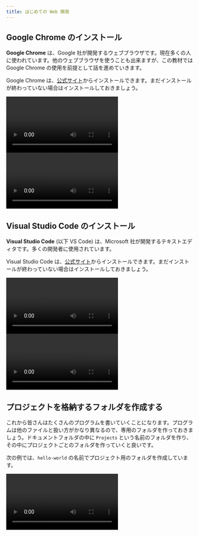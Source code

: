 ```yaml
---
title: はじめての Web 開発
---
```



## Google Chrome のインストール

**Google Chrome** は、Google 社が開発するウェブブラウザです。現在多くの人に使われています。他のウェブブラウザを使うことも出来ますが、この教材では Google Chrome の使用を前提として話を進めていきます。

Google Chrome は、[公式サイト](https://www.google.com/intl/ja_jp/chrome/)からインストールできます。まだインストールが終わっていない場合はインストールしておきましょう。

<Tabs groupId="os">
  <TabItem value="mac" label="macOS">
    <video src={installChromeOnMacVideo} controls />
  </TabItem>
  <TabItem value="win" label="Windows">
    <video src={installChromeOnWindowsVideo} controls />
  </TabItem>
</Tabs>

## Visual Studio Code のインストール

**Visual Studio Code** (以下 VS Code) は、Microsoft 社が開発するテキストエディタです。多くの開発者に使用されています。

Visual Studio Code は、[公式サイト](https://code.visualstudio.com)からインストールできます。まだインストールが終わっていない場合はインストールしておきましょう。

<Tabs groupId="os">
  <TabItem value="mac" label="macOS">
    <video src={installVscodeOnMacVideo} controls />
  </TabItem>
  <TabItem value="win" label="Windows">
    <video src={installVscodeOnWindowsVideo} controls />
  </TabItem>
</Tabs>

## プロジェクトを格納するフォルダを作成する

これから皆さんはたくさんのプログラムを書いていくことになります。プログラムは他のファイルと扱い方がかなり異なるので、専用のフォルダを作っておきましょう。ドキュメントフォルダの中に `Projects` という名前のフォルダを作り、その中にプロジェクトごとのフォルダを作っていくと良いです。

次の例では、`hello-world` の名前でプロジェクト用のフォルダを作成しています。

<video src={createFolderVideo} controls />

## Visual Studio Code でプロジェクトフォルダを開く

`File` メニューから `Open Folder...` をクリックして、先ほど作成したフォルダを VS Code で開きます。

<video src={openFolderVideo} controls />

:::info

最初にフォルダを開いたとき、`Do you trust the authors of the files in this folder?` と聞かれるのは、インターネットからダウンロードした悪意のあるフォルダを VS Code で開いたとき、VS Code によって勝手に実行されてしまうのを防ぐためです。自分で作成したフォルダの場合は問題ありません。

:::
